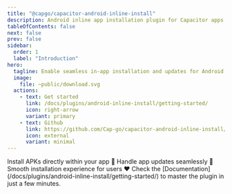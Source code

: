 ```yaml
---
title: "@capgo/capacitor-android-inline-install"
description: Android inline app installation plugin for Capacitor apps with seamless APK installation and update management.
tableOfContents: false
next: false
prev: false
sidebar:
  order: 1
  label: "Introduction"
hero:
  tagline: Enable seamless in-app installation and updates for Android apps with inline installation capabilities and user-friendly flows.
  image:
    file: ~public/download.svg
  actions:
    - text: Get started
      link: /docs/plugins/android-inline-install/getting-started/
      icon: right-arrow
      variant: primary
    - text: Github
      link: https://github.com/Cap-go/capacitor-android-inline-install/
      icon: external
      variant: minimal
---
```



<CardGrid stagger>
  <Card title="Inline installation" icon="rocket">
    Install APKs directly within your app 📱
  </Card>
  <Card title="Update management" icon="refresh">
    Handle app updates seamlessly 🔄
  </Card>
  <Card title="User-friendly" icon="heart">
    Smooth installation experience for users ❤️
  </Card>
  <Card title="Comprehensive Documentation" icon="open-book">
    Check the [Documentation](/docs/plugins/android-inline-install/getting-started/) to master the plugin in just a few minutes.
  </Card>
</CardGrid>